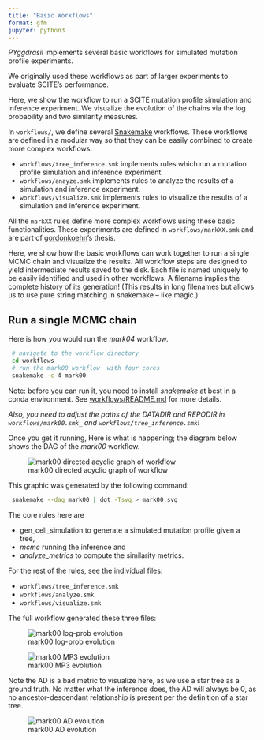 ```yaml
---
title: "Basic Workflows"
format: gfm
jupyter: python3
---
```


_PYggdrasil_ implements several basic workflows for simulated mutation profile experiments.

We originally used these workflows as part of larger experiments to evaluate SCITE's performance. 

Here, we show the workflow to run a SCITE mutation profile simulation and inference experiment.
We visualize the evolution of the chains via the log probability and two similarity measures.

In `workflows/`, we define several [Snakemake](https://snakemake.readthedocs.io/en/stable/) workflows.
These workflows are defined in a modular way so that they can be easily combined to create more complex workflows.

* `workflows/tree_inference.smk` implements rules which run a mutation profile simulation and inference experiment.
* `workflows/anayze.smk` implements rules to analyze the results of a simulation and inference experiment.
* `workflows/visualize.smk` implements rules to visualize the results of a simulation and inference experiment.

All the `markXX` rules define more complex workflows using these basic functionalities.
These experiments are defined in `workflows/markXX.smk` and are part of [gordonkoehn](https://github.com/gordonkoehn)'s thesis.

Here, we show how the basic workflows can work together to run a single MCMC chain and visualize the results.
All workflow steps are designed to yield intermediate results saved to the disk. 
Each file is named uniquely to be easily identified and used in other workflows.
A filename implies the complete history of its generation! 
(This results in long filenames but allows us to use pure string matching in snakemake -- like magic.)

## Run a single MCMC chain

Here is how you would run the _mark04_ workflow.
```zsh
 # navigate to the workflow directory
 cd workflows
 # run the mark00 workflow  with four cores
 snakemake -c 4 mark00
 ```

Note: before you can run it, you need to install _snakemake_ at best in a conda environment.
See [workflows/README.md](https://github.com/cbg-ethz/PYggdrasil/blob/main/workflows/README.md) for more details.

*Also, you need to adjust the paths of the _DATADIR_ and _REPODIR_ in `workflows/mark00.smk_` and `workflows/tree_inference.smk`!*

Once you get it running, Here is what is happening; the diagram below shows the DAG of the _mark00_ workflow.

![mark00 directed acyclic graph of workflow](basicWorkflows_files/dag_mark00.png)

This graphic was generated by the following command:

```zsh
 snakemake --dag mark00 | dot -Tsvg > mark00.svg
 ```

The core rules here are 

* gen_cell_simulation to generate a simulated mutation profile given a tree,
* _mcmc_ running the inference and 
* _analyze_metrics_ to compute the similarity metrics.

For the rest of the rules, see the individual files:

* `workflows/tree_inference.smk` 
* `workflows/analyze.smk` 
* `workflows/visualize.smk` 

The full workflow generated these three files:

![mark00 log-prob evolution](basicWorkflows_files/log_prob.svg)

![mark00 MP3 evolution](basicWorkflows_files/MP3.svg)

Note the AD is a bad metric to visualize here, as we use a star tree as a ground truth.
No matter what the inference does, the AD will always be 0, as no ancestor-descendant relationship is present per the definition of a star tree.

![mark00 AD evolution](basicWorkflows_files/AD.svg)

